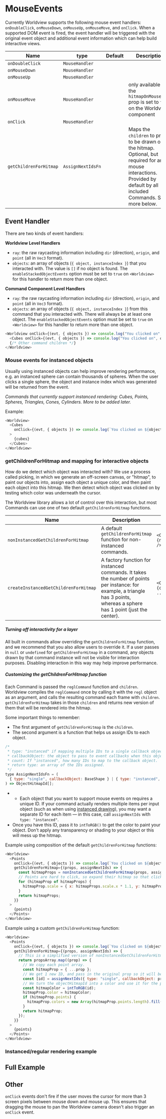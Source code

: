 
# MouseEvents

Currently Worldview supports the following mouse event handlers: `onDoubleClick`, `onMouseDown`, `onMouseUp`, `onMouseMove`, and `onClick`. When a supported DOM event is fired, the event handler will be triggered with the original event object and additional event information which can help build interactive views.

| Name            | type              | Default | Description                                                                                                                                                              |
| --------------- | ----------------- | ------- | ------------------------------------------------------------------------------------------------------------------------------------------------------------------------ |
| `onDoubleClick` | `MouseHandler`    |         |                                                                                                                                                                          |
| `onMouseDown`   | `MouseHandler`    |         |                                                                                                                                                                          |
| `onMouseUp`     | `MouseHandler`    |         |                                                                                                                                                                          |
| `onMouseMove`   | `MouseHandler`    |         | only available if the `hitmapOnMouseMove` prop is set to `true` on the Worldview component                                                                               |
| `onClick`       | `MouseHandler`    |         |                                                                                                                                                                          |
| `getChildrenForHitmap`     | `AssignNextIdsFn` |         | Maps the `children` to props to be drawn on the hitmap. Optional, but required for any mouse interactions. Provided by default by all included Commands. See more below. |

## Event Handler

There are two kinds of event handlers:

**Worldview Level Handlers**

- `ray`: the raw raycasting information including `dir` (direction), `origin`, and `point` (all in `Vec3` format).
- `objects`: an array of objects (`{ object, instanceIndex }`) that you interacted with. The value is `[]` if no object is found. The `enableStackedObjectEvents` option must be set to `true` on `<Worldview>` for this handler to return more than one object.

**Command Component Level Handlers**

- `ray`: the raw raycasting information including `dir` (direction), `origin`, and `point` (all in `Vec3` format).
- `objects`: an array of objects (`{ object, instanceIndex }`) from this command that you interacted with. There will always be at least one object. The `enableStackedObjectEvents` option must be set to `true` on `<Worldview>` for this handler to return more than one object.


```js
<Worldview onClick={(evt, { objects }) => console.log("You clicked on", objects.length && objects[0].object.id)}>
  <Cubes onClick={(evt, { objects }) => console.log("You clicked on", objects[0].object.id)}>{cubes}</Cubes>
  {/* Other command children */}
</Worldview>
```

### Mouse events for instanced objects

Usually using instanced objects can help improve rendering performance, e.g. an instanced sphere can contain thousands of spheres. When the user clicks a single sphere, the object and instance index which was generated will be returned from the event.

_Commands that currently support instanced rendering: Cubes, Points, Spheres, Triangles, Cones, Cylinders. More to be added later._

Example:

```js
<Worldview>
  <Cubes
    onClick={(evt, { objects }) => console.log(`You clicked on ${objects[0].object.id} at index ${objects[0].instanceIndex}`)}
  >
    {cubes}
  </Cubes>
</Worldview>
```

### getChildrenForHitmap and mapping for interactive objects

How do we detect which object was interacted with? We use a process called picking, in which we generate an off-screen canvas, or "hitmap", to paint our objects into, assign each object a unique color, and then paint each object into this hitmap. We then detect which object was clicked on by testing which color was underneath the cursor.

The Worldview library allows a lot of control over this interaction, but most Commands can use one of two default `getChildrenForHitmap` functions.

| Name                       | Description                                                                                                                                                                  | Usage                                                                                |
| -------------------------- | ---------------------------------------------------------------------------------------------------------------------------------------------------------------------------- | ------------------------------------------------------------------------------------ |
| `nonInstancedGetChildrenForHitmap`    | A default `getChildrenForHitmap` function for non-instanced commands.                                                                                                                   | `<Command getChildrenForHitmap={nonInstancedGetChildrenForHitmap} ... />`                                  |
| `createInstancedGetChildrenForHitmap` | A factory function for instanced commands. It takes the number of points per instance: for example, a triangle has 3 points, whereas a sphere has 1 point (just the center). | `<Command getChildrenForHitmap={createInstancedGetChildrenForHitmap(1)} ... />` |

##### Turning off interactivity for a layer

All built in commands allow overriding the `getChildrenForHitmap` function, and we recommend that you also allow users to override it. If a user passes in `null` or `undefined` for `getChildrenForHitmap` in a command, any objects drawn by that command instance will not be visible for interaction purposes. Disabling interaction in this way may help improve performance.

##### Customizing the getChildrenForHitmap function

Each Command is passed the `reglCommand` function and `children`. Worldview compiles the `reglCommand` once by calling it with the `regl` object as an argument, and calls the resulting command each frame with `children`. `getChildrenForHitmap` takes in those `children` and returns new version of them that will be rendered into the hitmap.

Some important things to remember:
 * The first argument of `getChildrenForHitmap` is the `children`.
 * The second argument is a function that helps us assign IDs to each object.
```js
/*
 * type: "instanced" if mapping multiple IDs to a single callback object, "single" if 1:1.
 * callbackObject: the object to pass to event callbacks when this object is interacted with.
 * count: If "instanced", how many IDs to map to the callback object.
 * return type: an array of the IDs assigned.
 */
type AssignNextIdsFn = (
  { type: "single", callbackObject: BaseShape } | { type: "instanced", callbackObject: BaseShape, count: number }
) => ObjectHitmapId[];
```
 *  * Each object that you want to support mouse events on requires a unique ID. If your command actually renders multiple items per input object (such as when using [instanced drawing](https://github.com/regl-project/regl/blob/gh-pages/example/instance-triangle.js)), you may want a separate ID for each item — in this case, call `assignNextIds` with `type: "instanced"`.
 * Once you have this ID, pass it to `intToRGB()` to get the color to paint your object. Don't apply any transparency or shading to your object or this will mess up the hitmap.

Example using composition of the default `getChildrenForHitmap` functions:

```js
<Worldview>
  <Points
    onClick={(evt, { objects }) => console.log(`You clicked on ${objects[0].object.id}`)}
    getChildrenForHitmap={(props, assignNextIds) => {
      const hitmapProps = nonInstancedGetChildrenForHitmap(props, assignNextIds);
      // Points are hard to click, so expand their hitmap so that clicking slightly outside of a point still selects it.
      for (hitmapProp of hitmapProps) {
        hitmapProp.scale = { x: hitmapProps.scale.x * 1.1, y: hitmapProps.scale.y * 1.1, z: hitmapProps.scale.z * 1.1 };
      }
      return hitmapProps;
    }}
  >
    {points}
  </Points>
</Worldview>
```

Example using a custom `getChildrenForHitmap` function:

```js
<Worldview>
  <Points
    onClick={(evt, { objects }) => console.log(`You clicked on ${objects[0].object.id}`)}
    getChildrenForHitmap={(props, assignNextIds) => {
      // This is a simplified version of nonInstancedGetChildrenForHitmap, for explanation purposes.
      return propsArray.map((prop) => {
        // We copy each point array.
        const hitmapProp = { ...prop };
        // We get 1 new ID, and pass in the original prop so it will be the object passed to any event handlers.
        const [id] = assignNextIds({ type: "single", callbackObject: prop });
        // We turn the objectHitmapId into a color and use it for the points.
        const hitmapColor = intToRGB(id);
        hitmapProp.color = hitmapColor;
        if (hitmapProp.points) {
          hitmapProp.colors = new Array(hitmapProp.points.length).fill(hitmapColor);
        }
        return hitmapProp;
      });
    }}
  >
    {points}
  </Points>
</Worldview>
```

### Instanced/regular rendering example

<MouseEventsInstanced />

## Full Example

<MouseEvents />

## Other

`onClick` events don't fire if the user moves the cursor for more than 3 screen pixels between mouse down and mouse up. This ensures that dragging the mouse to pan the Worldview camera doesn't also trigger an `onClick` event.
